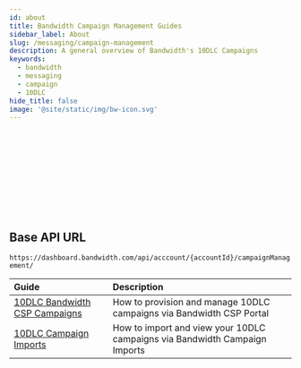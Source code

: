 ---
id: about
title: Bandwidth Campaign Management Guides
sidebar_label: About
slug: /messaging/campaign-management
description: A general overview of Bandwidth's 10DLC Campaigns
keywords:
  - bandwidth
  - messaging
  - campaign
  - 10DLC
hide_title: false
image: '@site/static/img/bw-icon.svg'
---


<Svg className='about-image' /> <br/>

## Base API URL

`https://dashboard.bandwidth.com/api/acccount/{accountId}/campaignManagement/`

| Guide | Description |
|:------|:------------|
|[10DLC Bandwidth CSP Campaigns](/docs/messaging/campaign-management/csp) | How to provision and manage 10DLC campaigns via Bandwidth CSP Portal |
|[10DLC Campaign Imports](/docs/messaging/campaign-management/imports) | How to import and view your 10DLC campaigns via Bandwidth Campaign Imports |
